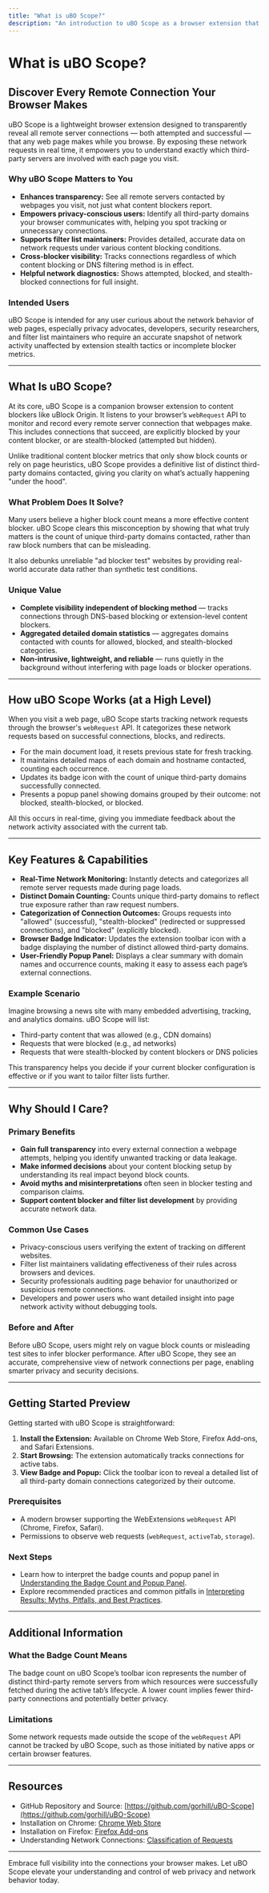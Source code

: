 ```yaml
---
title: "What is uBO Scope?"
description: "An introduction to uBO Scope as a browser extension that reveals all attempted and successful remote server connections for any given web page. Highlights its value as a diagnostic and transparency tool, especially for privacy-conscious users and filter list maintainers."
---
```


# What is uBO Scope?

## Discover Every Remote Connection Your Browser Makes

uBO Scope is a lightweight browser extension designed to transparently reveal all remote server connections — both attempted and successful — that any web page makes while you browse. By exposing these network requests in real time, it empowers you to understand exactly which third-party servers are involved with each page you visit.

### Why uBO Scope Matters to You

- **Enhances transparency:** See all remote servers contacted by webpages you visit, not just what content blockers report.
- **Empowers privacy-conscious users:** Identify all third-party domains your browser communicates with, helping you spot tracking or unnecessary connections.
- **Supports filter list maintainers:** Provides detailed, accurate data on network requests under various content blocking conditions.
- **Cross-blocker visibility:** Tracks connections regardless of which content blocking or DNS filtering method is in effect.
- **Helpful network diagnostics:** Shows attempted, blocked, and stealth-blocked connections for full insight.

### Intended Users

uBO Scope is intended for any user curious about the network behavior of web pages, especially privacy advocates, developers, security researchers, and filter list maintainers who require an accurate snapshot of network activity unaffected by extension stealth tactics or incomplete blocker metrics.

---

## What Is uBO Scope?

At its core, uBO Scope is a companion browser extension to content blockers like uBlock Origin. It listens to your browser’s `webRequest` API to monitor and record every remote server connection that webpages make. This includes connections that succeed, are explicitly blocked by your content blocker, or are stealth-blocked (attempted but hidden).

Unlike traditional content blocker metrics that only show block counts or rely on page heuristics, uBO Scope provides a definitive list of distinct third-party domains contacted, giving you clarity on what’s actually happening "under the hood".

### What Problem Does It Solve?

Many users believe a higher block count means a more effective content blocker. uBO Scope clears this misconception by showing that what truly matters is the count of unique third-party domains contacted, rather than raw block numbers that can be misleading.

It also debunks unreliable "ad blocker test" websites by providing real-world accurate data rather than synthetic test conditions.

### Unique Value

- **Complete visibility independent of blocking method** — tracks connections through DNS-based blocking or extension-level content blockers.
- **Aggregated detailed domain statistics** — aggregates domains contacted with counts for allowed, blocked, and stealth-blocked categories.
- **Non-intrusive, lightweight, and reliable** — runs quietly in the background without interfering with page loads or blocker operations.

---

## How uBO Scope Works (at a High Level)

When you visit a web page, uBO Scope starts tracking network requests through the browser's `webRequest` API. It categorizes these network requests based on successful connections, blocks, and redirects.

- For the main document load, it resets previous state for fresh tracking.
- It maintains detailed maps of each domain and hostname contacted, counting each occurrence.
- Updates its badge icon with the count of unique third-party domains successfully connected.
- Presents a popup panel showing domains grouped by their outcome: not blocked, stealth-blocked, or blocked.

All this occurs in real-time, giving you immediate feedback about the network activity associated with the current tab.

---

## Key Features & Capabilities

- **Real-Time Network Monitoring:** Instantly detects and categorizes all remote server requests made during page loads.
- **Distinct Domain Counting:** Counts unique third-party domains to reflect true exposure rather than raw request numbers.
- **Categorization of Connection Outcomes:** Groups requests into "allowed" (successful), "stealth-blocked" (redirected or suppressed connections), and "blocked" (explicitly blocked).
- **Browser Badge Indicator:** Updates the extension toolbar icon with a badge displaying the number of distinct allowed third-party domains.
- **User-Friendly Popup Panel:** Displays a clear summary with domain names and occurrence counts, making it easy to assess each page’s external connections.

### Example Scenario
Imagine browsing a news site with many embedded advertising, tracking, and analytics domains. uBO Scope will list:

- Third-party content that was allowed (e.g., CDN domains)
- Requests that were blocked (e.g., ad networks)
- Requests that were stealth-blocked by content blockers or DNS policies

This transparency helps you decide if your current blocker configuration is effective or if you want to tailor filter lists further.

---

## Why Should I Care?

### Primary Benefits
- **Gain full transparency** into every external connection a webpage attempts, helping you identify unwanted tracking or data leakage.
- **Make informed decisions** about your content blocking setup by understanding its real impact beyond block counts.
- **Avoid myths and misinterpretations** often seen in blocker testing and comparison claims.
- **Support content blocker and filter list development** by providing accurate network data.

### Common Use Cases
- Privacy-conscious users verifying the extent of tracking on different websites.
- Filter list maintainers validating effectiveness of their rules across browsers and devices.
- Security professionals auditing page behavior for unauthorized or suspicious remote connections.
- Developers and power users who want detailed insight into page network activity without debugging tools.

### Before and After
Before uBO Scope, users might rely on vague block counts or misleading test sites to infer blocker performance. After uBO Scope, they see an accurate, comprehensive view of network connections per page, enabling smarter privacy and security decisions.

---

## Getting Started Preview

Getting started with uBO Scope is straightforward:

1. **Install the Extension:** Available on Chrome Web Store, Firefox Add-ons, and Safari Extensions.
2. **Start Browsing:** The extension automatically tracks connections for active tabs.
3. **View Badge and Popup:** Click the toolbar icon to reveal a detailed list of all third-party domain connections categorized by their outcome.

### Prerequisites
- A modern browser supporting the WebExtensions `webRequest` API (Chrome, Firefox, Safari).
- Permissions to observe web requests (`webRequest`, `activeTab`, `storage`).

### Next Steps
- Learn how to interpret the badge counts and popup panel in [Understanding the Badge Count and Popup Panel](https://example.com/guides/interpreting-results/badge-and-popup-guide).
- Explore recommended practices and common pitfalls in [Interpreting Results: Myths, Pitfalls, and Best Practices](https://example.com/guides/interpreting-results/mythbusting-and-best-practices).

---

## Additional Information

### What the Badge Count Means
The badge count on uBO Scope’s toolbar icon represents the number of distinct third-party remote servers from which resources were successfully fetched during the active tab’s lifecycle. A lower count implies fewer third-party connections and potentially better privacy.

### Limitations
Some network requests made outside the scope of the `webRequest` API cannot be tracked by uBO Scope, such as those initiated by native apps or certain browser features.

---

## Resources

- GitHub Repository and Source: [https://github.com/gorhill/uBO-Scope](https://github.com/gorhill/uBO-Scope)
- Installation on Chrome: [Chrome Web Store](https://chromewebstore.google.com/detail/ubo-scope/bbdpgcaljkaaigfcomhidmneffjjjfgp)
- Installation on Firefox: [Firefox Add-ons](https://addons.mozilla.org/firefox/addon/ubo-scope/)
- Understanding Network Connections: [Classification of Requests](https://example.com/overview/core-concepts/classification-of-requests)

---

Embrace full visibility into the connections your browser makes. Let uBO Scope elevate your understanding and control of web privacy and network behavior today.